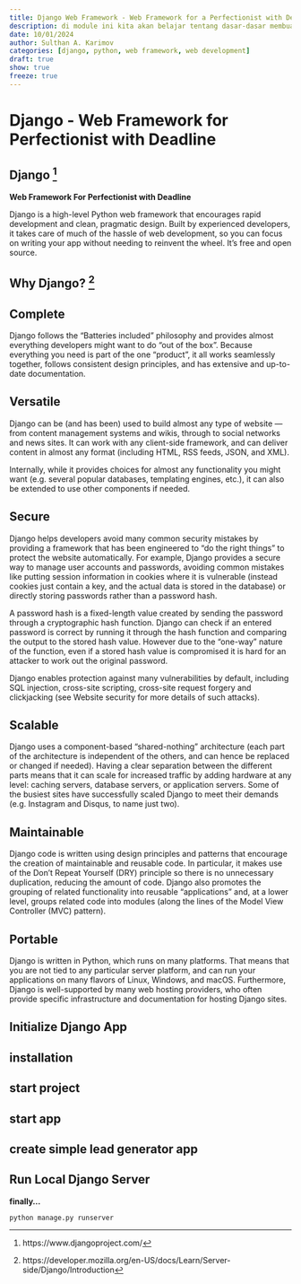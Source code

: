 ```yaml
---
title: Django Web Framework - Web Framework for a Perfectionist with Deadline
description: di module ini kita akan belajar tentang dasar-dasar membuat aplikasi web dengan django
date: 10/01/2024
author: Sulthan A. Karimov
categories: [django, python, web framework, web development]
draft: true
show: true
freeze: true
---
```


# Django - Web Framework for Perfectionist with Deadline

## Django ^[https://www.djangoproject.com/]
:::{div}
**Web Framework For Perfectionist with Deadline**
:::
Django is a high-level Python web framework that encourages rapid development and clean, pragmatic design. Built by experienced developers, it takes care of much of the hassle of web development, so you can focus on writing your app without needing to reinvent the wheel. It’s free and open source.

## Why Django? ^[https://developer.mozilla.org/en-US/docs/Learn/Server-side/Django/Introduction]
::: {.panel-tabset} 
## Complete
Django follows the "Batteries included" philosophy and provides almost everything developers might want to do "out of the box". Because everything you need is part of the one "product", it all works seamlessly together, follows consistent design principles, and has extensive and up-to-date documentation.

## Versatile
Django can be (and has been) used to build almost any type of website — from content management systems and wikis, through to social networks and news sites. It can work with any client-side framework, and can deliver content in almost any format (including HTML, RSS feeds, JSON, and XML).

Internally, while it provides choices for almost any functionality you might want (e.g. several popular databases, templating engines, etc.), it can also be extended to use other components if needed.

## Secure
Django helps developers avoid many common security mistakes by providing a framework that has been engineered to "do the right things" to protect the website automatically. For example, Django provides a secure way to manage user accounts and passwords, avoiding common mistakes like putting session information in cookies where it is vulnerable (instead cookies just contain a key, and the actual data is stored in the database) or directly storing passwords rather than a password hash.

A password hash is a fixed-length value created by sending the password through a cryptographic hash function. Django can check if an entered password is correct by running it through the hash function and comparing the output to the stored hash value. However due to the "one-way" nature of the function, even if a stored hash value is compromised it is hard for an attacker to work out the original password.

Django enables protection against many vulnerabilities by default, including SQL injection, cross-site scripting, cross-site request forgery and clickjacking (see Website security for more details of such attacks).

## Scalable
Django uses a component-based "shared-nothing" architecture (each part of the architecture is independent of the others, and can hence be replaced or changed if needed). Having a clear separation between the different parts means that it can scale for increased traffic by adding hardware at any level: caching servers, database servers, or application servers. Some of the busiest sites have successfully scaled Django to meet their demands (e.g. Instagram and Disqus, to name just two).

## Maintainable
Django code is written using design principles and patterns that encourage the creation of maintainable and reusable code. In particular, it makes use of the Don't Repeat Yourself (DRY) principle so there is no unnecessary duplication, reducing the amount of code. Django also promotes the grouping of related functionality into reusable "applications" and, at a lower level, groups related code into modules (along the lines of the Model View Controller (MVC) pattern).

## Portable
Django is written in Python, which runs on many platforms. That means that you are not tied to any particular server platform, and can run your applications on many flavors of Linux, Windows, and macOS. Furthermore, Django is well-supported by many web hosting providers, who often provide specific infrastructure and documentation for hosting Django sites.
:::

## Initialize Django App
::: {.panel-tabset}
## installation
## start project
## start app
## create simple lead generator app
:::

## Run Local Django Server
:::{div}
**finally...**
:::
```
python manage.py runserver
```


